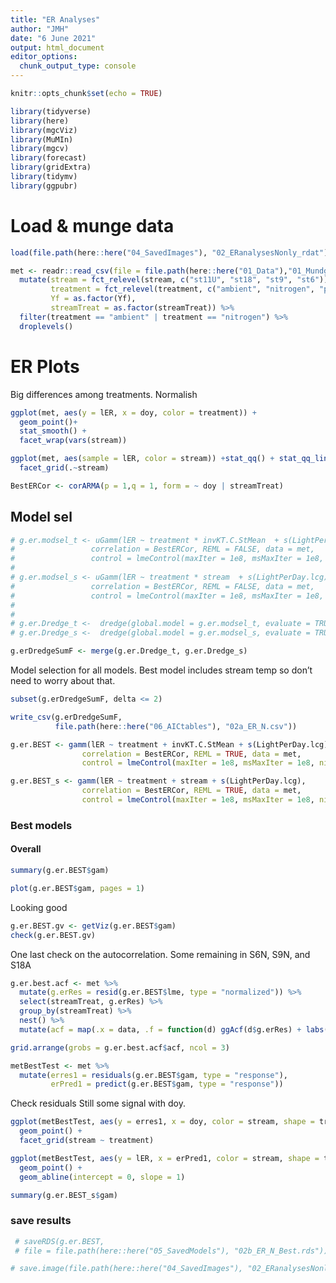 ```yaml
---
title: "ER Analyses"
author: "JMH"
date: "6 June 2021"
output: html_document
editor_options: 
  chunk_output_type: console
---
```


```r
knitr::opts_chunk$set(echo = TRUE)
```

```r
library(tidyverse)
library(here)
library(mgcViz)
library(MuMIn)
library(mgcv)
library(forecast)
library(gridExtra)
library(tidymv)
library(ggpubr)
```

# Load & munge data
```r
load(file.path(here::here("04_SavedImages"), "02_ERanalysesNonly_rdat"))
```


```r
met <- readr::read_csv(file = file.path(here::here("01_Data"),"01_MundgedMetabDat.csv")) %>% 
  mutate(stream = fct_relevel(stream, c("st11U", "st18", "st9", "st6")),
         treatment = fct_relevel(treatment, c("ambient", "nitrogen", "phosphorus")),
         Yf = as.factor(Yf),
         streamTreat = as.factor(streamTreat)) %>% 
  filter(treatment == "ambient" | treatment == "nitrogen") %>% 
  droplevels()
```



# ER Plots
Big differences among treatments. Normalish
```r
ggplot(met, aes(y = lER, x = doy, color = treatment)) +
  geom_point()+
  stat_smooth() +
  facet_wrap(vars(stream))
```


```r
ggplot(met, aes(sample = lER, color = stream)) +stat_qq() + stat_qq_line() +
  facet_grid(.~stream)
```





```r
BestERCor <- corARMA(p = 1,q = 1, form = ~ doy | streamTreat)
```


## Model sel


```r
# g.er.modsel_t <- uGamm(lER ~ treatment * invKT.C.StMean  + s(LightPerDay.lcg),
#                 correlation = BestERCor, REML = FALSE, data = met,
#                 control = lmeControl(maxIter = 1e8, msMaxIter = 1e8, niterEM = 1000), class = "gamm")
# 
# g.er.modsel_s <- uGamm(lER ~ treatment * stream  + s(LightPerDay.lcg),
#                 correlation = BestERCor, REML = FALSE, data = met,
#                 control = lmeControl(maxIter = 1e8, msMaxIter = 1e8, niterEM = 1000), class = "gamm")
# 
# 
# g.er.Dredge_t <-  dredge(global.model = g.er.modsel_t, evaluate = TRUE, rank = AICc)
# g.er.Dredge_s <-  dredge(global.model = g.er.modsel_s, evaluate = TRUE, rank = AICc)
```


```r
g.erDredgeSumF <- merge(g.er.Dredge_t, g.er.Dredge_s)
```

Model selection for all models. Best model includes stream temp so don't need to worry about that.
```r
subset(g.erDredgeSumF, delta <= 2)
```


```r
write_csv(g.erDredgeSumF,
          file.path(here::here("06_AICtables"), "02a_ER_N.csv"))
```

```r
g.er.BEST <- gamm(lER ~ treatment + invKT.C.StMean + s(LightPerDay.lcg),
                correlation = BestERCor, REML = TRUE, data = met,
                control = lmeControl(maxIter = 1e8, msMaxIter = 1e8, niterEM = 1000))
```

```r
g.er.BEST_s <- gamm(lER ~ treatment + stream + s(LightPerDay.lcg),
                correlation = BestERCor, REML = TRUE, data = met,
                control = lmeControl(maxIter = 1e8, msMaxIter = 1e8, niterEM = 1000))
```


### Best models
#### Overall
 
```r
summary(g.er.BEST$gam)
```

```r
plot(g.er.BEST$gam, pages = 1)
```


Looking good
```r
g.er.BEST.gv <- getViz(g.er.BEST$gam)
check(g.er.BEST.gv)
```


One last check on the autocorrelation. Some remaining in S6N, S9N, and S18A
```r
g.er.best.acf <- met %>% 
  mutate(g.erRes = resid(g.er.BEST$lme, type = "normalized")) %>% 
  select(streamTreat, g.erRes) %>% 
  group_by(streamTreat) %>% 
  nest() %>% 
  mutate(acf = map(.x = data, .f = function(d) ggAcf(d$g.erRes) + labs(title = streamTreat)))
```

```r
grid.arrange(grobs = g.er.best.acf$acf, ncol = 3)
```


```r
metBestTest <- met %>% 
  mutate(erres1 = residuals(g.er.BEST$gam, type = "response"),
         erPred1 = predict(g.er.BEST$gam, type = "response"))
```


 Check residuals
Still some signal with doy. 
```r
ggplot(metBestTest, aes(y = erres1, x = doy, color = stream, shape = treatment)) +
  geom_point() +
  facet_grid(stream ~ treatment) 
```

```r
ggplot(metBestTest, aes(y = lER, x = erPred1, color = stream, shape = treatment)) +
  geom_point() +
  geom_abline(intercept = 0, slope = 1)
```


```r
summary(g.er.BEST_s$gam)
```


### save results
```r
 # saveRDS(g.er.BEST,
 # file = file.path(here::here("05_SavedModels"), "02b_ER_N_Best.rds"))
```


```r
# save.image(file.path(here::here("04_SavedImages"), "02_ERanalysesNonly_rdat"))
```

